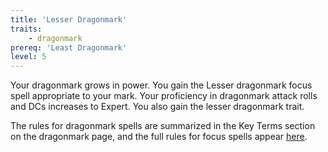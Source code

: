 ```yaml
---
title: 'Lesser Dragonmark'
traits:
    - dragonmark
prereq: 'Least Dragonmark'
level: 5
---
```


Your dragonmark grows in power. You gain the Lesser dragonmark focus spell appropriate to your mark. Your proficiency in dragonmark attack rolls and DCs increases to Expert. You also gain the lesser dragonmark trait.

The rules for dragonmark spells are summarized in the Key Terms section on the dragonmark page, and the full rules for focus spells appear [here](https://2e.aonprd.com/Rules.aspx?ID=276).
